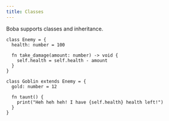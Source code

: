 ```yaml
---
title: Classes
---
```


Boba supports classes and inheritance.

```boba
class Enemy = {
  health: number = 100

  fn take_damage(amount: number) -> void {
    self.health = self.health - amount
  }
}

class Goblin extends Enemy = {
  gold: number = 12

  fn taunt() {
    print("Heh heh heh! I have {self.health} health left!")
  }
}
